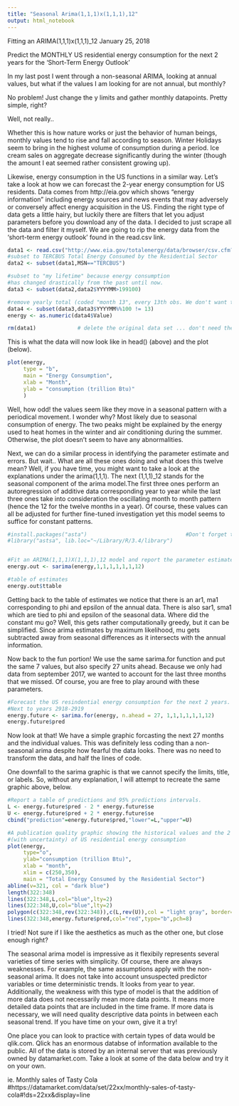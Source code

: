 ```yaml
---
title: "Seasonal Arima(1,1,1)x(1,1,1),12"
output: html_notebook
---
```


Fitting an ARIMA(1,1,1)x(1,1,1)_12
January 25, 2018

Predict the MONTHLY US residential energy consumption for the next 2 years for the 'Short-Term Energy Outlook'

In my last post I went through a non-seasonal ARIMA, looking at annual values, but what if the values I am looking for are not annual, but monthly? 

  No problem! Just change the y limits and gather monthly datapoints. Pretty simple, right?

Well, not really.. 

Whether this is how nature works or just the behavior of human beings, monthly values tend to rise and fall according to season. Winter Holidays seem to bring in the highest volume of consumption during a period. Ice cream sales on aggregate decrease significantly during the winter (though the amount I eat seemed rather consistent growing up).

Likewise, energy consumption in the US functions in a similar way. Let's take a look at how we can forecast the 2-year energy consumption for US residents. Data comes from http://eia.gov which shows "energy information" including energy sources and news events that may adversely or conversely affect energy acquisition in the US. Finding the right type of data gets a little hairy, but luckily there are filters that let you adjust parameters before you download any of the data. I decided to just scrape all the data and filter it myself. We are going to rip the energy data from the 'short-term energy outlook' found in the read.csv link. 
```r
data1 <- read.csv("http://www.eia.gov/totalenergy/data/browser/csv.cfm?tbl=T02.01")
#subset to TERCBUS Total Energy Consumed by the Residential Sector
data2 <- subset(data1,MSN=="TERCBUS")

#subset to "my lifetime" because energy consumption 
#has changed drastically from the past until now.
data3 <- subset(data2,data2$YYYYMM>199100)

#remove yearly total (coded "month 13", every 13th obs. We don't want that..)
data4 <- subset(data3,data3$YYYYMM%%100 != 13)
energy <- as.numeric(data4$Value)

rm(data1)             # delete the original data set ... don't need the extra information.
```
This is what the data will now look like in head() (above) and the plot (below).

```r
plot(energy, 
     type = "b",
     main = "Energy Consumption",
     xlab = "Month",
     ylab = "consumption (trillion Btu)"
     )
```
Well, how odd! the values seem like they move in a seasonal pattern with a periodical movement. I wonder why? Most likely due to seasonal consumption of energy. The two peaks might be explained by the energy used to heat homes in the winter and air conditioning during the summer. Otherwise, the plot doesn't seem to have any abnormalities.

Next, we can do a similar process in identifying the parameter estimate and errors. But wait.. What are all these ones doing and what does this twelve mean? Well, if you have time, you might want to take a look at the explanations under the arima(1,1,1). The next (1,1,1)_12 stands for the seasonal component of the arima model.The first three ones perform an autoregression of additive data corresponding year to year while the last three ones take into consideration the oscillating month to month pattern (hence the 12 for the twelve months in a year). Of course, these values can all be adjusted for further fine-tuned investigation yet this model seems to suffice for constant patterns. 

```r
#install.packages("asta")                               #Don't forget to install necessary packages!!
#library("astsa", lib.loc="~/Library/R/3.4/library")


#Fit an ARIMA(1,1,1)X(1,1,1),12 model and report the parameter estimates and standard errors.
energy.out <- sarima(energy,1,1,1,1,1,1,12)

#table of estimates
energy.out$ttable
```

Getting back to the table of estimates we notice that there is an ar1, ma1 corresponding to phi and epsilon of the annual data. There is also sar1, sma1 which are tied to phi and epsilon of the seasonal data. Where did the constant mu go? Well, this gets rather computationally greedy, but it can be simplified. Since arima estimates by maximum likelihood, mu gets subtracted away from seasonal differences as it intersects with the annual information.

Now back to the fun portion! We use the same sarima.for function and put the same 7 values, but also specify 27 units ahead. Because we only had data from september 2017, we wanted to account for the last three months that we missed. Of course, you are free to play around with these parameters.

```r
#Forecast the US resindential energy consumption for the next 2 years.
#Next to years 2918-2919
energy.future <- sarima.for(energy, n.ahead = 27, 1,1,1,1,1,1,12)
energy.future$pred


```
Now look at that! We have a simple graphic forcasting the next 27 months and the individual values. This was definitely less coding than a non-seasonal arima despite how fearful the data looks. There was no need to transform the data, and half the lines of code. 

One downfall to the sarima graphic is that we cannot specify the limits, title, or labels. So, without any explanation, I will attempt to recreate the same graphic above, below.
```r
#Report a table of predictions and 95% predictions intervals.
L <- energy.future$pred - 2 * energy.future$se
U <- energy.future$pred + 2 * energy.future$se
cbind("prediction"=energy.future$pred,"lower"=L,"upper"=U)

#A publication quality graphic showing the historical values and the 2 year predictions
#(with uncertainty) of US residential energy consumption
plot(energy,
     type="o",
     ylab="consumption (trillion Btu)",
     xlab = "month",
     xlim = c(250,350),
     main = "Total Energy Consumed by the Residential Sector")
abline(v=321, col = "dark blue")
length(322:348)
lines(322:348,L,col="blue",lty=2)                                         #lower bounds
lines(322:348,U,col="blue",lty=2)                                         #upper bounds
polygon(c(322:348,rev(322:348)),c(L,rev(U)),col = "light gray", border=NA)#Filling in the lines between the upper
lines(322:348,energy.future$pred,col="red",type="b",pch=8)                #and lower bounds in the prediction.
```


I tried! Not sure if I like the aesthetics as much as the other one, but close enough right?

The seasonal arima model is impressive as it flexibily represents several varieties of time series with simplicity. Of course, there are always weaknesses. For example, the same assumptions apply with the non-seasonal arima. It does not take into account unsuspected predictor variables or time deterministic trends. It looks from year to year. Additionally, the weakness with this type of model is that the addition of more data does not necessarily mean more data points. It means more detailed data points that are included in the time frame. If more data is necessary, we will need quality descriptive data points in between each seasonal trend. If you have time on your own, give it a try!

One place you can look to practice with certain types of data would be qlik.com. Qlick has an enormous databse of information available to the public. All of the data is stored by an internal server that was previously owned by datamarket.com. Take a look at some of the data below and try it on your own.

ie. Monthly sales of Tasty Cola
#https://datamarket.com/data/set/22xx/monthly-sales-of-tasty-cola#!ds=22xx&display=line








